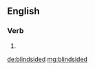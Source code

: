 ==English==

===Verb===
{{head|en|verb form}}

# {{en-past of|blindside}}

[[de:blindsided]]
[[mg:blindsided]]
